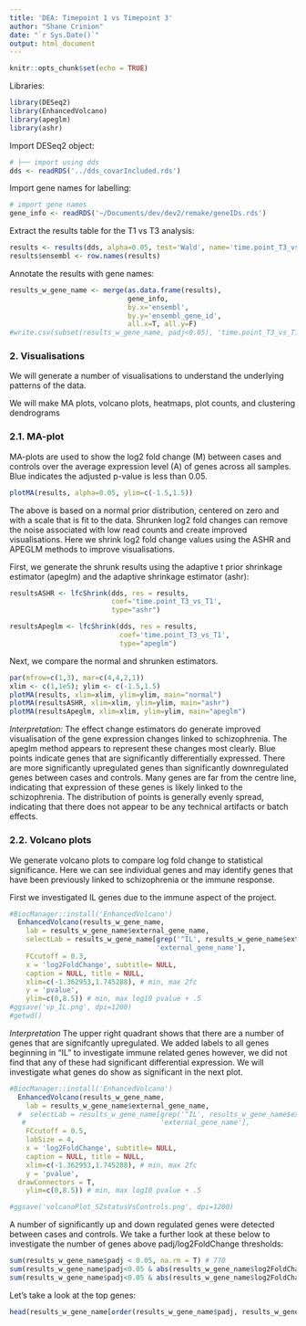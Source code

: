 ```yaml
---
title: 'DEA: Timepoint 1 vs Timepoint 3'
author: "Shane Crinion"
date: "`r Sys.Date()`"
output: html_document
---
```


```r
knitr::opts_chunk$set(echo = TRUE)
```


Libraries:

```r
library(DESeq2)
library(EnhancedVolcano)
library(apeglm)
library(ashr)
```

Import DESeq2 object:

```r
# ├── import using dds 
dds <- readRDS('../dds_covarIncluded.rds')
```

Import gene names for labelling:

```r
# import gene names
gene_info <- readRDS('~/Documents/dev/dev2/remake/geneIDs.rds')
```

Extract the results table for the T1 vs T3 analysis:

```r
results <- results(dds, alpha=0.05, test='Wald', name='time.point_T3_vs_T1')
results$ensembl <- row.names(results)
```

Annotate the results with gene names:

```r
results_w_gene_name <- merge(as.data.frame(results),
                             gene_info, 
                             by.x='ensembl',
                             by.y='ensembl_gene_id',
                             all.x=T, all.y=F)
#write.csv(subset(results_w_gene_name, padj<0.05), 'time.point_T3_vs_T1_padj05.csv')
```


### 2. Visualisations 

We will generate a number of visualisations to understand the underlying patterns of the data.

We will make MA plots, volcano plots, heatmaps, plot counts, and clustering dendrograms

### 2.1. MA-plot

MA-plots are used to show the log2 fold change (M) between cases and controls over the average expression level (A) of genes across all samples. Blue indicates the adjusted p-value is less than 0.05.

```r
plotMA(results, alpha=0.05, ylim=c(-1.5,1.5))
```

The above is based on a normal prior distribution, centered on zero and with a scale that is fit to the data. Shrunken log2 fold changes can remove the noise associated with low read counts and create improved visualisations. Here we shrink log2 fold change values using the ASHR and APEGLM methods to improve visualisations. 

First, we generate the shrunk results using the adaptive t prior shrinkage estimator (apeglm) and the adaptive shrinkage estimator (ashr):


```r
resultsASHR <- lfcShrink(dds, res = results,
                         coef='time.point_T3_vs_T1',
                         type="ashr")

resultsApeglm <- lfcShrink(dds, res = results,
                           coef='time.point_T3_vs_T1',
                           type="apeglm")
```


Next, we compare the normal and shrunken estimators.

```r
par(mfrow=c(1,3), mar=c(4,4,2,1))
xlim <- c(1,1e5); ylim <- c(-1.5,1.5)
plotMA(results, xlim=xlim, ylim=ylim, main="normal")
plotMA(resultsASHR, xlim=xlim, ylim=ylim, main="ashr")
plotMA(resultsApeglm, xlim=xlim, ylim=ylim, main="apeglm")
```

*Interpretation:*
The effect change estimators do generate improved visualisation of the gene expression changes linked to schizophrenia. The apeglm method appears to represent these changes most clearly.
Blue points indicate genes that are significantly differentially expressed.
There are more significantly upregulated genes than significantly downregulated genes between cases and controls.
Many genes are far from the centre line, indicating that expression of these genes is likely linked to the schizophrenia. 
The distribution of points is generally evenly spread, indicating that there does not appear to be any technical artifacts or batch effects.

### 2.2. Volcano plots

We generate volcano plots to compare log fold change to statistical significance. Here we can see individual genes and may identify genes that have been previously linked to schizophrenia or the immune response.

First we investigated IL genes due to the immune aspect of the project.

```r
#BiocManager::install('EnhancedVolcano')
  EnhancedVolcano(results_w_gene_name,
    lab = results_w_gene_name$external_gene_name,
    selectLab = results_w_gene_name[grep('^IL', results_w_gene_name$external_gene_name),
                                    'external_gene_name'],
    FCcutoff = 0.3,
    x = 'log2FoldChange', subtitle= NULL, 
    caption = NULL, title = NULL,
    xlim=c(-1.362953,1.745288), # min, max 2fc
    y = 'pvalue',
    ylim=c(0,8.5)) # min, max log10 pvalue + .5
#ggsave('vp_IL.png', dpi=1200)
#getwd()
```

*Interpretation*
The upper right quadrant shows that there are a number of genes that are signifcantly upregulated. We added labels to all genes beginning in "IL" to investigate immune related genes however, we did not find that any of these had significant differential expression. We will investigate what genes do show as significant in the next plot. 

```r
#BiocManager::install('EnhancedVolcano')
  EnhancedVolcano(results_w_gene_name,
    lab = results_w_gene_name$external_gene_name,
  #  selectLab = results_w_gene_name[grep('^IL', results_w_gene_name$external_gene_name),
   #                                 'external_gene_name'],
    FCcutoff = 0.5,
    labSize = 4,
    x = 'log2FoldChange', subtitle= NULL, 
    caption = NULL, title = NULL,
    xlim=c(-1.362953,1.745288), # min, max 2fc
    y = 'pvalue',
  drawConnectors = T,
    ylim=c(0,8.5)) # min, max log10 pvalue + .5

#ggsave('volcanoPlot_SZstatusVsControls.png', dpi=1200)
```

A number of significantly up and down regulated genes were detected between cases and controls. We take a further look at these below to investigate the number of genes above padj/log2FoldChange thresholds:

```r
sum(results_w_gene_name$padj < 0.05, na.rm = T) # 770
sum(results_w_gene_name$padj<0.05 & abs(results_w_gene_name$log2FoldChange) > 0.5,na.rm=T) # 44
sum(results_w_gene_name$padj<0.05 & abs(results_w_gene_name$log2FoldChange) > 0.3,na.rm=T) # 273
```

Let's take a look at the top genes:

```r
head(results_w_gene_name[order(results_w_gene_name$padj, results_w_gene_name$pvalue),])
```


